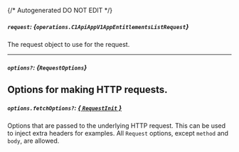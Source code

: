 {/* Autogenerated DO NOT EDIT  */}

##### `request`: *{`operations.C1ApiAppV1AppEntitlementsListRequest`}*
The request object to use for the request.

<Collapsible openLabel={Labels.showProperties} closeLabel={Labels.hideProperties}>
  <C1ApiAppV1AppEntitlementsListRequest />
</Collapsible>

---
##### `options?`: *{`RequestOptions`}*
Options for making HTTP requests.
---
##### `options.fetchOptions?`: [*{ `RequestInit` }*](https://developer.mozilla.org/en-US/docs/Web/API/Request/Request#options)
Options that are passed to the underlying HTTP request. This can be used to inject extra headers for examples. All `Request` options, except `method` and `body`, are allowed.

